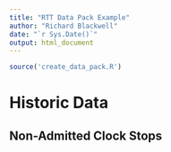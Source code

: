 ```yaml
---
title: "RTT Data Pack Example"
author: "Richard Blackwell"
date: "`r Sys.Date()`"
output: html_document
---
```


```r
source('create_data_pack.R')
```

# Historic Data

## Non-Admitted Clock Stops
```r
```
